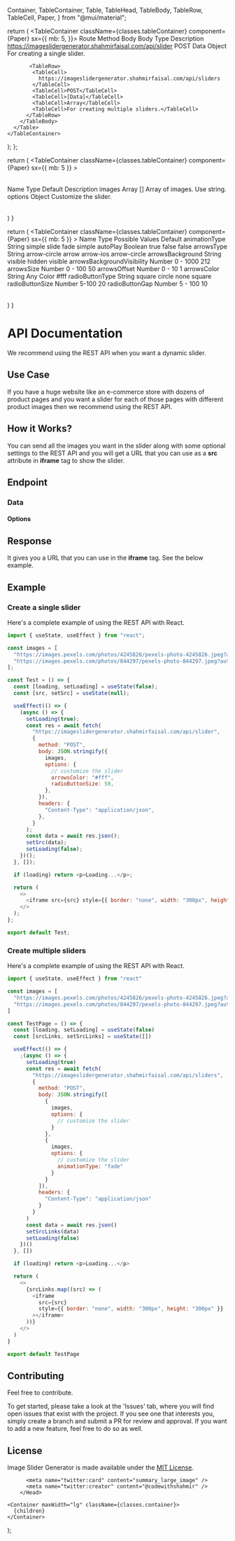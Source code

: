   Container,
  TableContainer,
  Table,
  TableHead,
  TableBody,
  TableRow,
  TableCell,
  Paper,
} from "@mui/material";

  return (
    <TableContainer className={classes.tableContainer} component={Paper} sx={{ mb: 5,  }}>
      <Table>
        <TableHead>
          <TableRow>
            <TableCell>Route</TableCell>
            <TableCell>Method</TableCell>
            <TableCell>Body</TableCell>
            <TableCell>Body Type</TableCell>
            <TableCell>Description</TableCell>
          </TableRow>
        </TableHead>
        <TableBody>
          <TableRow>
            <TableCell>
              https://imageslidergenerator.shahmirfaisal.com/api/slider
            </TableCell>
            <TableCell>POST</TableCell>
            <TableCell>Data</TableCell>
            <TableCell>Object</TableCell>
            <TableCell>For creating a single slider.</TableCell>
          </TableRow>

           <TableRow>
            <TableCell>
              https://imageslidergenerator.shahmirfaisal.com/api/sliders
            </TableCell>
            <TableCell>POST</TableCell>
            <TableCell>[Data]</TableCell>
            <TableCell>Array</TableCell>
            <TableCell>For creating multiple sliders.</TableCell>
          </TableRow>
        </TableBody>
      </Table>
    </TableContainer>

);
};

  return (
    <TableContainer
      className={classes.tableContainer}
      component={Paper}
      sx={{ mb: 5 }}
    >
      <Table>
        <TableHead>
          <TableRow>
            <TableCell>Name</TableCell>
            <TableCell>Type</TableCell>
            <TableCell>Default</TableCell>
            <TableCell>Description</TableCell>
          </TableRow>
        </TableHead>
        <TableBody>
          <TableRow>
            <TableCell>images</TableCell>
            <TableCell>Array</TableCell>
            <TableCell>[]</TableCell>
            <TableCell>Array of images. Use string.</TableCell>
          </TableRow>
          <TableRow>
            <TableCell>options</TableCell>
            <TableCell>Object</TableCell>
            <TableCell></TableCell>
            <TableCell>Customize the slider.</TableCell>
          </TableRow>
        </TableBody>
      </Table>
    </TableContainer>
  )
}

  return (
    <TableContainer
      className={classes.tableContainer}
      component={Paper}
      sx={{ mb: 5 }}
    >
      <Table>
        <TableHead>
          <TableRow>
            <TableCell>Name</TableCell>
            <TableCell>Type</TableCell>
            <TableCell>Possible Values</TableCell>
            <TableCell>Default</TableCell>
          </TableRow>
        </TableHead>
        <TableBody>
          <TableRow>
            <TableCell>animationType</TableCell>
            <TableCell>String</TableCell>
            <TableCell>
              <span>simple</span>
              <span>slide</span>
              <span>fade</span>
            </TableCell>
            <TableCell>simple</TableCell>
          </TableRow>
          <TableRow>
            <TableCell>autoPlay</TableCell>
            <TableCell>Boolean</TableCell>
            <TableCell>
              <span>true</span>
              <span>false</span>
            </TableCell>
            <TableCell>false</TableCell>
          </TableRow>
          <TableRow>
            <TableCell>arrowsType</TableCell>
            <TableCell>String</TableCell>
            <TableCell>
              <span>arrow-circle</span>
              <span>arrow</span>
              <span>arrow-ios</span>
            </TableCell>
            <TableCell>arrow-circle</TableCell>
          </TableRow>
          <TableRow>
            <TableCell>arrowsBackground</TableCell>
            <TableCell>String</TableCell>
            <TableCell>
              <span>visible</span>
              <span>hidden</span>
            </TableCell>
            <TableCell>visible</TableCell>
          </TableRow>
          <TableRow>
            <TableCell>arrowsBackgroundVisibility</TableCell>
            <TableCell>Number</TableCell>
            <TableCell>
              <span>0 - 1000</span>
            </TableCell>
            <TableCell>212</TableCell>
          </TableRow>
          <TableRow>
            <TableCell>arrowsSize</TableCell>
            <TableCell>Number</TableCell>
            <TableCell>
              <span>0 - 100</span>
            </TableCell>
            <TableCell>50</TableCell>
          </TableRow>
          <TableRow>
            <TableCell>arrowsOffset</TableCell>
            <TableCell>Number</TableCell>
            <TableCell>
              <span>0 - 10</span>
            </TableCell>
            <TableCell>1</TableCell>
          </TableRow>
          <TableRow>
            <TableCell>arrowsColor</TableCell>
            <TableCell>String</TableCell>
            <TableCell>
              <span>Any Color</span>
            </TableCell>
            <TableCell>#fff</TableCell>
          </TableRow>
          <TableRow>
            <TableCell>radioButtonType</TableCell>
            <TableCell>String</TableCell>
            <TableCell>
              <span>square</span>
              <span>circle</span>
              <span>none</span>
            </TableCell>
            <TableCell>square</TableCell>
          </TableRow>
          <TableRow>
            <TableCell>radioButtonSize</TableCell>
            <TableCell>Number</TableCell>
            <TableCell>
              <span>5-100</span>
            </TableCell>
            <TableCell>20</TableCell>
          </TableRow>
          <TableRow>
            <TableCell>radioButtonGap</TableCell>
            <TableCell>Number</TableCell>
            <TableCell>
              <span>5 - 100</span>
            </TableCell>
            <TableCell>10</TableCell>
          </TableRow>
        </TableBody>
      </Table>
    </TableContainer>
  )
}

# API Documentation

We recommend using the REST API when you want a dynamic slider.

## Use Case

If you have a huge website like an e-commerce store with dozens of product pages and you want a slider for each of those pages with different product images then we recommend using the REST API.

## How it Works?

You can send all the images you want in the slider along with some optional settings to the REST API and you will get a URL that you can use as a **src** attribute in **iframe** tag to show the slider.

## Endpoint

<EndpointTable />

### Data

<DataTable />

#### Options

<OptionsTable />

## Response

It gives you a URL that you can use in the **iframe** tag. See the below example.

## Example

### Create a single slider

Here's a complete example of using the REST API with React.

```javascript
import { useState, useEffect } from "react";

const images = [
  "https://images.pexels.com/photos/4245826/pexels-photo-4245826.jpeg?auto=compress&cs=tinysrgb&w=600",
  "https://images.pexels.com/photos/844297/pexels-photo-844297.jpeg?auto=compress&cs=tinysrgb&w=600",
];

const Test = () => {
  const [loading, setLoading] = useState(false);
  const [src, setSrc] = useState(null);

  useEffect(() => {
    (async () => {
      setLoading(true);
      const res = await fetch(
        "https://imageslidergenerator.shahmirfaisal.com/api/slider",
        {
          method: "POST",
          body: JSON.stringify({
            images,
            options: {
              // customize the slider
              arrowsColor: "#fff",
              radioButtonSize: 50,
            },
          }),
          headers: {
            "Content-Type": "application/json",
          },
        }
      );
      const data = await res.json();
      setSrc(data);
      setLoading(false);
    })();
  }, []);

  if (loading) return <p>Loading...</p>;

  return (
    <>
      <iframe src={src} style={{ border: "none", width: "300px", height: "300px }}></iframe>
    </>
  );
};

export default Test;
```

### Create multiple sliders

Here's a complete example of using the REST API with React.

```javascript
import { useState, useEffect } from "react"

const images = [
  "https://images.pexels.com/photos/4245826/pexels-photo-4245826.jpeg?auto=compress&cs=tinysrgb&w=600",
  "https://images.pexels.com/photos/844297/pexels-photo-844297.jpeg?auto=compress&cs=tinysrgb&w=600"
]

const TestPage = () => {
  const [loading, setLoading] = useState(false)
  const [srcLinks, setSrcLinks] = useState([])

  useEffect(() => {
    ;(async () => {
      setLoading(true)
      const res = await fetch(
        "https://imageslidergenerator.shahmirfaisal.com/api/sliders",
        {
          method: "POST",
          body: JSON.stringify([
            {
              images,
              options: {
                // customize the slider
              }
            },
            {
              images,
              options: {
                // customize the slider
                animationType: "fade"
              }
            }
          ]),
          headers: {
            "Content-Type": "application/json"
          }
        }
      )
      const data = await res.json()
      setSrcLinks(data)
      setLoading(false)
    })()
  }, [])

  if (loading) return <p>Loading...</p>

  return (
    <>
      {srcLinks.map((src) => (
        <iframe
          src={src}
          style={{ border: "none", width: "300px", height: "300px" }}
        ></iframe>
      ))}
    </>
  )
}

export default TestPage
```

## Contributing

Feel free to contribute.

To get started, please take a look at the 'Issues' tab, where you will find open issues that exist with the project. If you see one that interests you, simply create a branch and submit a PR for review and approval. If you want to add a new feature, feel free to do so as well.

## License

Image Slider Generator is made available under the [MIT License](https://choosealicense.com/licenses/mit/).

  <Layout>
   <Head>
          <title>
            API Documentation - Image Slider Generator
          </title>
          <meta
            name="description"
            content="Use the REST API provided by Image Slider Generator to create dynamic image sliders."
          />
          <meta
            property="og:url"
            content={process.env.NEXT_PUBLIC_SITE_URL}
            key="ogurl"
          />
          <meta
            property="og:image"
            content={`${process.env.NEXT_PUBLIC_SITE_URL}/social.png`}
            key="ogimage"
          />
          <meta
            property="og:site_name"
            content={process.env.NEXT_PUBLIC_SITE_NAME}
            key="ogsitename"
          />
          <meta
            property="og:title"
            content="API Documentation - Image Slider Generator"
            key="ogtitle"
          />
          <meta
            property="og:description"
            content="Use the REST API provided by Image Slider Generator to create dynamic image sliders."
            key="ogdesc"
          />

          <meta name="twitter:card" content="summary_large_image" />
          <meta name="twitter:creator" content="@codewithshahmir" />
        </Head>

    <Container maxWidth="lg" className={classes.container}>
      {children}
    </Container>

  </Layout>
);
